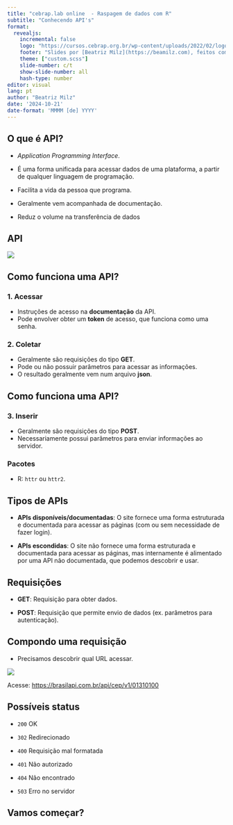 ```yaml
---
title: "cebrap.lab online  - Raspagem de dados com R"
subtitle: "Conhecendo API's"
format:
  revealjs:
    incremental: false
    logo: "https://cursos.cebrap.org.br/wp-content/uploads/2022/02/logo-nav.png"
    footer: "Slides por [Beatriz Milz](https://beamilz.com), feitos com [Quarto](https://quarto.org/docs/presentations/revealjs/index.html). Códigos e materiais disponíveis no [GitHub](https://github.com/beatrizmilz/2024-10-cebrap-lab-web-scraping). Licença de uso: CC-BY-SA."
    theme: ["custom.scss"]
    slide-number: c/t
    show-slide-number: all
    hash-type: number
editor: visual
lang: pt
author: "Beatriz Milz"
date: '2024-10-21'
date-format: 'MMMM [de] YYYY'
---
```



## O que é API?

- *Application Programming Interface*.

- É uma forma unificada para acessar dados de uma plataforma, a partir de qualquer linguagem de programação.

- Facilita a vida da pessoa que programa.

- Geralmente vem acompanhada de documentação.

- Reduz o volume na transferência de dados



## API

![](img/API_garcom.png)

## Como funciona uma API?


### 1. Acessar

- Instruções de acesso na **documentação** da API.
- Pode envolver obter um **token** de acesso, que funciona como uma senha.

### 2. Coletar

- Geralmente são requisições do tipo **GET**.
- Pode ou não possuir parâmetros para acessar as informações.
- O resultado geralmente vem num arquivo **json**.



## Como funciona uma API?

### 3. Inserir

- Geralmente são requisições do tipo **POST**.
- Necessariamente possui parâmetros para enviar informações ao servidor.

### Pacotes

- R: `httr` ou `httr2`.


## Tipos de APIs

-   **APIs disponíveis/documentadas**: O site fornece uma forma estruturada e documentada para acessar as páginas (com ou sem necessidade de fazer login).

-   **APIs escondidas**: O site não fornece uma forma estruturada e documentada para acessar as páginas, mas internamente é alimentado por uma API não documentada, que podemos descobrir e usar.

## Requisições

-   **GET**: Requisição para obter dados.


-   **POST**: Requisição que permite envio de dados (ex. parâmetros para autenticação).

## Compondo uma requisição

- Precisamos descobrir qual URL acessar.

![](img/compondo-url.png)

Acesse: <https://brasilapi.com.br/api/cep/v1/01310100>


## Possíveis status

- `200` OK

- `302` Redirecionado

- `400` Requisição mal formatada

- `401` Não autorizado

- `404` Não encontrado

- `503` Erro no servidor



## Vamos começar? {.middle .center}
